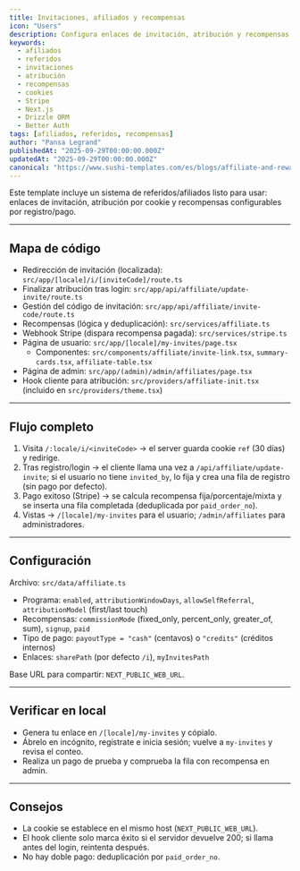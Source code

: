 ```yaml
---
title: Invitaciones, afiliados y recompensas
icon: "Users"
description: Configura enlaces de invitación, atribución y recompensas de afiliados (fijas y/o porcentuales). Descubre cómo las cookies registran las referencias, cómo se finaliza la atribución tras el login y cómo se calculan las recompensas en pedidos pagados.
keywords:
  - afiliados
  - referidos
  - invitaciones
  - atribución
  - recompensas
  - cookies
  - Stripe
  - Next.js
  - Drizzle ORM
  - Better Auth
tags: [afiliados, referidos, recompensas]
author: "Pansa Legrand"
publishedAt: "2025-09-29T00:00:00.000Z"
updatedAt: "2025-09-29T00:00:00.000Z"
canonical: "https://www.sushi-templates.com/es/blogs/affiliate-and-reward"
---
```


Este template incluye un sistema de referidos/afiliados listo para usar: enlaces de invitación, atribución por cookie y recompensas configurables por registro/pago.

---

## Mapa de código

- Redirección de invitación (localizada): `src/app/[locale]/i/[inviteCode]/route.ts`
- Finalizar atribución tras login: `src/app/api/affiliate/update-invite/route.ts`
- Gestión del código de invitación: `src/app/api/affiliate/invite-code/route.ts`
- Recompensas (lógica y deduplicación): `src/services/affiliate.ts`
- Webhook Stripe (dispara recompensa pagada): `src/services/stripe.ts`
- Página de usuario: `src/app/[locale]/my-invites/page.tsx`
  - Componentes: `src/components/affiliate/invite-link.tsx`, `summary-cards.tsx`, `affiliate-table.tsx`
- Página de admin: `src/app/(admin)/admin/affiliates/page.tsx`
- Hook cliente para atribución: `src/providers/affiliate-init.tsx` (incluido en `src/providers/theme.tsx`)

---

## Flujo completo

1) Visita `/:locale/i/<inviteCode>` → el server guarda cookie `ref` (30 días) y redirige.
2) Tras registro/login → el cliente llama una vez a `/api/affiliate/update-invite`; si el usuario no tiene `invited_by`, lo fija y crea una fila de registro (sin pago por defecto).
3) Pago exitoso (Stripe) → se calcula recompensa fija/porcentaje/mixta y se inserta una fila completada (deduplicada por `paid_order_no`).
4) Vistas → `/[locale]/my-invites` para el usuario; `/admin/affiliates` para administradores.

---

## Configuración

Archivo: `src/data/affiliate.ts`

- Programa: `enabled`, `attributionWindowDays`, `allowSelfReferral`, `attributionModel` (first/last touch)
- Recompensas: `commissionMode` (fixed_only, percent_only, greater_of, sum), `signup`, `paid`
- Tipo de pago: `payoutType = "cash"` (centavos) o `"credits"` (créditos internos)
- Enlaces: `sharePath` (por defecto `/i`), `myInvitesPath`

Base URL para compartir: `NEXT_PUBLIC_WEB_URL`.

---

## Verificar en local

- Genera tu enlace en `/[locale]/my-invites` y cópialo.
- Ábrelo en incógnito, regístrate e inicia sesión; vuelve a `my-invites` y revisa el conteo.
- Realiza un pago de prueba y comprueba la fila con recompensa en admin.

---

## Consejos

- La cookie se establece en el mismo host (`NEXT_PUBLIC_WEB_URL`).
- El hook cliente solo marca éxito si el servidor devuelve 200; si llama antes del login, reintenta después.
- No hay doble pago: deduplicación por `paid_order_no`.
